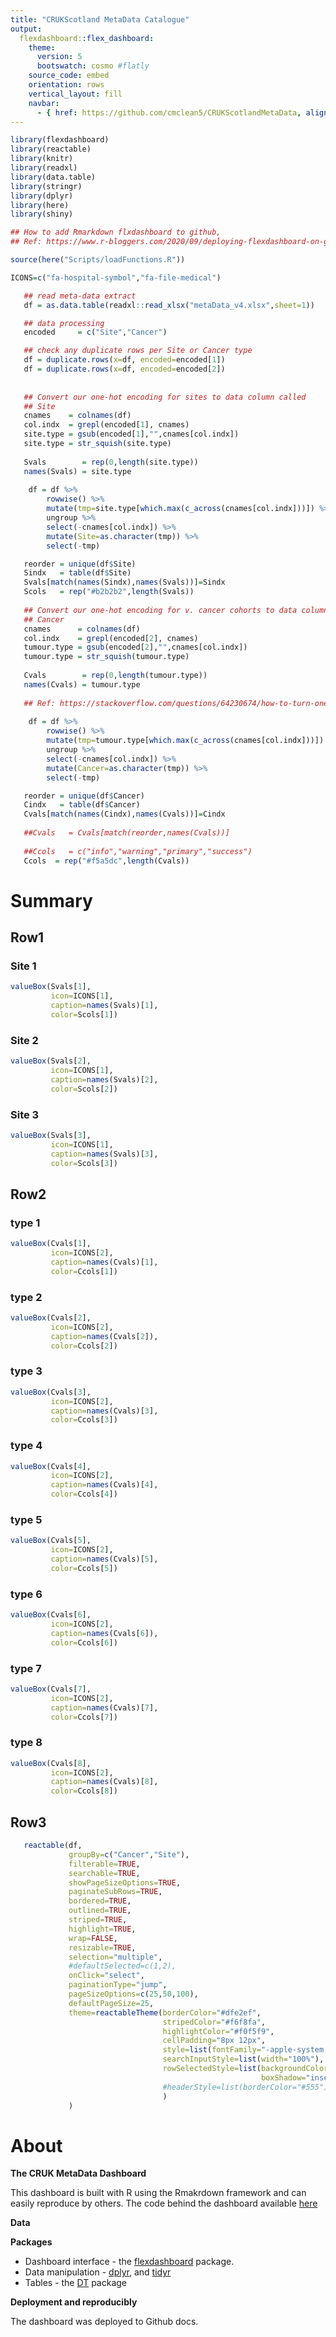 ```yaml
---
title: "CRUKScotland MetaData Catalogue"
output: 
  flexdashboard::flex_dashboard:
    theme: 
      version: 5
      bootswatch: cosmo #flatly
    source_code: embed
    orientation: rows
    vertical_layout: fill
    navbar:
      - { href: https://github.com/cmclean5/CRUKScotlandMetaData, align: right, icon: "fa-github" }
---
```


```r
library(flexdashboard)
library(reactable)
library(knitr)
library(readxl)
library(data.table)
library(stringr)
library(dplyr)
library(here)
library(shiny)

## How to add Rmarkdown flxdashboard to github,
## Ref: https://www.r-bloggers.com/2020/09/deploying-flexdashboard-on-github-pages/

source(here("Scripts/loadFunctions.R"))

ICONS=c("fa-hospital-symbol","fa-file-medical")
```

```r
  
   ## read meta-data extract
   df = as.data.table(readxl::read_xlsx("metaData_v4.xlsx",sheet=1))

   ## data processing
   encoded     = c("Site","Cancer")

   ## check any duplicate rows per Site or Cancer type
   df = duplicate.rows(x=df, encoded=encoded[1])
   df = duplicate.rows(x=df, encoded=encoded[2])
   
   
   ## Convert our one-hot encoding for sites to data column called
   ## Site
   cnames    = colnames(df)
   col.indx  = grepl(encoded[1], cnames)
   site.type = gsub(encoded[1],"",cnames[col.indx])
   site.type = str_squish(site.type)
 
   Svals        = rep(0,length(site.type))
   names(Svals) = site.type
     
    df = df %>% 
        rowwise() %>% 
        mutate(tmp=site.type[which.max(c_across(cnames[col.indx]))]) %>% 
        ungroup %>% 
        select(-cnames[col.indx]) %>%
        mutate(Site=as.character(tmp)) %>%
        select(-tmp)

   reorder = unique(df$Site)
   Sindx   = table(df$Site)
   Svals[match(names(Sindx),names(Svals))]=Sindx
   Scols   = rep("#b2b2b2",length(Svals))
   
   ## Convert our one-hot encoding for v. cancer cohorts to data column called
   ## Cancer
   cnames      = colnames(df)
   col.indx    = grepl(encoded[2], cnames)
   tumour.type = gsub(encoded[2],"",cnames[col.indx])
   tumour.type = str_squish(tumour.type)
 
   Cvals        = rep(0,length(tumour.type))
   names(Cvals) = tumour.type
     
   ## Ref: https://stackoverflow.com/questions/64230674/how-to-turn-one-hot-encoded-variables-to-a-single-factor-in-r
   
    df = df %>% 
        rowwise() %>% 
        mutate(tmp=tumour.type[which.max(c_across(cnames[col.indx]))]) %>% 
        ungroup %>% 
        select(-cnames[col.indx]) %>%
        mutate(Cancer=as.character(tmp)) %>%
        select(-tmp)

   reorder = unique(df$Cancer)
   Cindx   = table(df$Cancer)
   Cvals[match(names(Cindx),names(Cvals))]=Cindx
   
   ##Cvals   = Cvals[match(reorder,names(Cvals))]
   
   ##Ccols   = c("info","warning","primary","success")
   Ccols  = rep("#f5a5dc",length(Cvals))
```

Summary
=======================================================================

Row1
----------------------------------------------

### Site 1
```r
valueBox(Svals[1],
         icon=ICONS[1],
         caption=names(Svals)[1],
         color=Scols[1])
```

### Site 2
```r
valueBox(Svals[2],
         icon=ICONS[1],
         caption=names(Svals)[2],
         color=Scols[2])
```

### Site 3
```r
valueBox(Svals[3],
         icon=ICONS[1],
         caption=names(Svals)[3],
         color=Scols[3])
```


Row2
----------------------------------------------

### type 1
```r
valueBox(Cvals[1],
         icon=ICONS[2],
         caption=names(Cvals)[1],
         color=Ccols[1])
```

### type 2
```r
valueBox(Cvals[2],
         icon=ICONS[2],
         caption=names(Cvals[2]),
         color=Ccols[2])
```

### type 3
```r
valueBox(Cvals[3],
         icon=ICONS[2],
         caption=names(Cvals)[3],
         color=Ccols[3])
```

### type 4
```r
valueBox(Cvals[4],
         icon=ICONS[2],
         caption=names(Cvals)[4],
         color=Ccols[4])
```

### type 5
```r
valueBox(Cvals[5],
         icon=ICONS[2],
         caption=names(Cvals)[5],
         color=Ccols[5])
```

### type 6
```r
valueBox(Cvals[6],
         icon=ICONS[2],
         caption=names(Cvals[6]),
         color=Ccols[6])
```

### type 7
```r
valueBox(Cvals[7],
         icon=ICONS[2],
         caption=names(Cvals)[7],
         color=Ccols[7])
```

### type 8
```r
valueBox(Cvals[8],
         icon=ICONS[2],
         caption=names(Cvals)[8],
         color=Ccols[8])
```

Row3
----------------------------------------------

```r
   reactable(df, 
             groupBy=c("Cancer","Site"),
             filterable=TRUE,
             searchable=TRUE,
             showPageSizeOptions=TRUE,
             paginateSubRows=TRUE,
             bordered=TRUE,
             outlined=TRUE,
             striped=TRUE,
             highlight=TRUE,
             wrap=FALSE,
             resizable=TRUE,
             selection="multiple",
             #defaultSelected=c(1,2),
             onClick="select",
             paginationType="jump",
             pageSizeOptions=c(25,50,100),
             defaultPageSize=25,
             theme=reactableTheme(borderColor="#dfe2ef",
                                  stripedColor="#f6f8fa",
                                  highlightColor="#f0f5f9",
                                  cellPadding="8px 12px",
                                  style=list(fontFamily="-apple-system, BlinkMacSystemFont, Segoe, UI, Helvetica, Arial, sans-serif"),
                                  searchInputStyle=list(width="100%"),
                                  rowSelectedStyle=list(backgroundColor="#eee",
                                                        boxShadow="inset 2px 0 0 0 #ffa62d")#,
                                  #headerStyle=list(borderColor="#555") 
                                  )
             )
```

About
=======================================================================

**The CRUK MetaData Dashboard**

This dashboard is built with R using the Rmakrdown framework and can easily reproduce by others. The code behind the dashboard available [here](https://github.com/cmclean5/CRUKScotlandMetaData)

**Data**

**Packages**

* Dashboard interface - the [flexdashboard](https://rmarkdown.rstudio.com/flexdashboard/) package. 
* Data manipulation - [dplyr](https://dplyr.tidyverse.org/), and [tidyr](https://tidyr.tidyverse.org/)
* Tables - the [DT](https://rstudio.github.io/DT/) package

**Deployment and reproducibly**

The dashboard was deployed to Github docs. 
